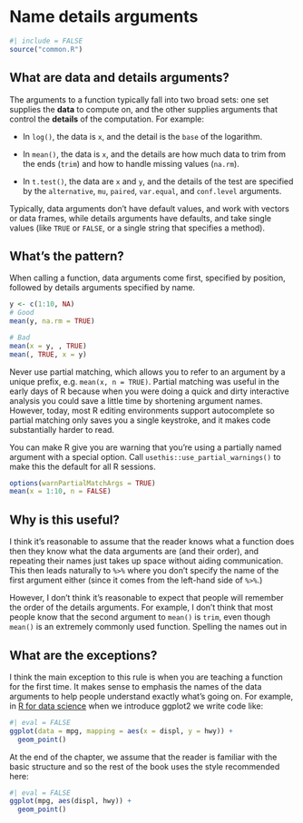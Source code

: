 # Name details arguments {#sec-call-data-details}

```r
#| include = FALSE
source("common.R")
```

## What are data and details arguments?

The arguments to a function typically fall into two broad sets: one set supplies the **data** to compute on, and the other supplies arguments that control the **details** of the computation.
For example:

-   In `log()`, the data is `x`, and the detail is the `base` of the logarithm.

-   In `mean()`, the data is `x`, and the details are how much data to trim from the ends (`trim`) and how to handle missing values (`na.rm`).

-   In `t.test()`, the data are `x` and `y`, and the details of the test are specified by the `alternative`, `mu`, `paired`, `var.equal`, and `conf.level` arguments.

Typically, data arguments don't have default values, and work with vectors or data frames, while details arguments have defaults, and take single values (like `TRUE` or `FALSE`, or a single string that specifies a method).

## What's the pattern?

When calling a function, data arguments come first, specified by position, followed by details arguments specified by name.

```r
y <- c(1:10, NA)
# Good
mean(y, na.rm = TRUE)

# Bad
mean(x = y, , TRUE)
mean(, TRUE, x = y)
```

Never use partial matching, which allows you to refer to an argument by a unique prefix, e.g. `mean(x, n = TRUE)`.
Partial matching was useful in the early days of R because when you were doing a quick and dirty interactive analysis you could save a little time by shortening argument names.
However, today, most R editing environments support autocomplete so partial matching only saves you a single keystroke, and it makes code substantially harder to read.

You can make R give you are warning that you're using a partially named argument with a special option.
Call `usethis::use_partial_warnings()` to make this the default for all R sessions.

```r
options(warnPartialMatchArgs = TRUE)
mean(x = 1:10, n = FALSE)
```

## Why is this useful?

I think it's reasonable to assume that the reader knows what a function does then they know what the data arguments are (and their order), and repeating their names just takes up space without aiding communication.
This then leads naturally to `%>%` where you don't specify the name of the first argument either (since it comes from the left-hand side of `%>%`.)

However, I don't think it's reasonable to expect that people will remember the order of the details arguments.
For example, I don't think that most people know that the second argument to `mean()` is `trim`, even though `mean()` is an extremely commonly used function.
Spelling the names out in

## What are the exceptions?

I think the main exception to this rule is when you are teaching a function for the first time.
It makes sense to emphasis the names of the data arguments to help people understand exactly what's going on.
For example, in [R for data science](https://r4ds.had.co.nz/data-visualisation.html) when we introduce ggplot2 we write code like:

```r
#| eval = FALSE
ggplot(data = mpg, mapping = aes(x = displ, y = hwy)) + 
  geom_point()
```

At the end of the chapter, we assume that the reader is familiar with the basic structure and so the rest of the book uses the style recommended here:

```r
#| eval = FALSE
ggplot(mpg, aes(displ, hwy)) + 
  geom_point()
```
